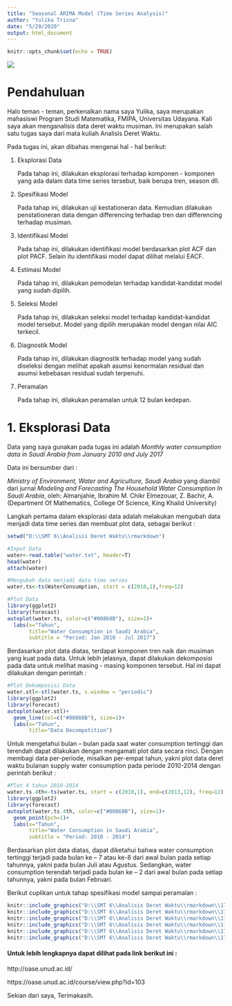 ---
title: "Seasonal ARIMA Model (Time Series Analysis)"
author: "Yulika Trisna"
date: "5/29/2020"
output: html_document
---

```{r setup, include=FALSE}
knitr::opts_chunk$set(echo = TRUE)
```

![](D:\\SMT 6\\Analisis Deret Waktu\\rmarkdown\\logo.png)

# Pendahuluan
Halo teman - teman, perkenalkan nama saya Yulika, saya merupakan mahasiswi Program Studi Matematika, FMIPA, Universitas Udayana. Kali saya akan menganalisis data deret waktu musiman. Ini merupakan salah satu tugas saya dari mata kuliah Analisis Deret Waktu.

Pada tugas ini, akan dibahas mengenai hal - hal berikut:

1. Eksplorasi Data

    Pada tahap ini, dilakukan eksplorasi terhadap komponen - komponen yang ada dalam data time series tersebut, baik berupa tren, season dll.

2. Spesifikasi Model

    Pada tahap ini, dilakukan uji kestationeran data. Kemudian dilakukan penstationeran data dengan differencing terhadap tren dan differencing terhadap musiman.
  
3. Identifikasi Model

    Pada tahap ini, dilakukan identifikasi model berdasarkan plot ACF dan plot PACF. Selain itu identifikasi model dapat dilihat melalui EACF.

4. Estimasi Model

    Pada tahap ini, dilakukan pemodelan terhadap kandidat-kandidat model yang sudah dipilih. 

5. Seleksi Model

    Pada tahap ini, dilakukan seleksi model terhadap kandidat-kandidat model tersebut. Model yang dipilih merupakan model dengan nilai AIC terkecil.
    
6. Diagnostik Model

    Pada tahap ini, dilakukan diagnostik terhadap model yang sudah diseleksi dengan melihat apakah asumsi kenormalan residual dan asumsi kebebasan residual sudah terpenuhi.
    
7. Peramalan

    Pada tahap ini, dilakukan peramalan untuk 12 bulan kedepan.


# 1. Eksplorasi Data

Data yang saya gunakan pada tugas ini adalah *Monthly water consumption data in Saudi Arabia from January 2010 and July 2017*

Data ini bersumber dari :

*Ministry of Environment, Water and Agriculture, Saudi Arabia* yang diambil dari jurnal *Modeling and Forecasting The Household Water Consumption In Saudi Arabia*, oleh: Almanjahie, Ibrahim M. Chikr Elmezouar, Z. Bachir, A. (Department Of Mathematics, College Of Science, King Khalid University)

Langkah pertama dalam eksplorasi data adalah melakukan mengubah data menjadi data time series dan membuat plot data, sebagai berikut :

```{r}
setwd("D:\\SMT 6\\Analisis Deret Waktu\\rmarkdown")

#Input Data
water<-read.table("water.txt", header=T)
head(water)
attach(water)

#Mengubah data menjadi data time series
water.ts<-ts(WaterConsumption, start = c(2010,1),freq=12)

#Plot Data
library(ggplot2)
library(forecast)
autoplot(water.ts, color=c("#00868B"), size=1)+
  labs(x="Tahun", 
       title="Water Consumption in Saudi Arabia", 
       subtitle = "Period: Jan 2010 - Jul 2017")
```

Berdasarkan plot data diatas, terdapat komponen tren naik dan musiman yang kuat pada data. Untuk lebih jelasnya, dapat dilakukan dekomposisi pada data untuk melihat masing - masing komponen tersebut. Hal ini dapat dilakukan dengan perintah :


```{r}
#Plot Dekomposisi Data
water.stl<-stl(water.ts, s.window = "periodic")
library(ggplot2)
library(forecast)
autoplot(water.stl)+
  geom_line(col=c("#00868B"), size=1)+
  labs(x="Tahun", 
       title="Data Decompotition")
```

Untuk mengetahui bulan – bulan pada saat water consumption tertinggi dan terendah dapat dilakukan dengan mengamati plot data secara rinci. Dengan membagi data per-periode, misalkan per-empat tahun, yakni plot data deret waktu bulanan supply water consumption pada periode 2010-2014 dengan perintah berikut :

```{r}
#Plot 4 tahun 2010-2014
water.ts.4th<-ts(water.ts, start = c(2010,1), end=c(2013,12), freq=12)
library(ggplot2)
library(forecast)
autoplot(water.ts.4th, color=c("#00868B"), size=1)+
  geom_point(pch=1)+
  labs(x="Tahun", 
       title="Water Consumption in Saudi Arabia", 
       subtitle = "Period: 2010 - 2014")
```

Berdasarkan plot data diatas, dapat diketahui bahwa water consumption tertinggi terjadi pada bulan ke – 7 atau ke-8 dari awal bulan pada setiap tahunnya, yakni pada bulan Juli atau Agustus. Sedangkan, water consumption terendah terjadi pada bulan ke – 2 dari awal bulan pada setiap tahunnya, yakni pada bulan Februari. 

Berikut cuplikan untuk tahap spesifikasi model sampai peramalan :

```{r, out.width = "300px"}
knitr::include_graphics("D:\\SMT 6\\Analisis Deret Waktu\\rmarkdown\\1708541028 Yulika Tugas ADW-10.png")
knitr::include_graphics("D:\\SMT 6\\Analisis Deret Waktu\\rmarkdown\\1708541028 Yulika Tugas ADW-14.png")
knitr::include_graphics("D:\\SMT 6\\Analisis Deret Waktu\\rmarkdown\\1708541028 Yulika Tugas ADW-16.png")
knitr::include_graphics("D:\\SMT 6\\Analisis Deret Waktu\\rmarkdown\\1708541028 Yulika Tugas ADW-17.png")
knitr::include_graphics("D:\\SMT 6\\Analisis Deret Waktu\\rmarkdown\\1708541028 Yulika Tugas ADW-18.png")
knitr::include_graphics("D:\\SMT 6\\Analisis Deret Waktu\\rmarkdown\\1708541028 Yulika Tugas ADW-22.png")
```


#### **Untuk lebih lengkapnya dapat dilihat pada link berikut ini** :

http://oase.unud.ac.id/

https://oase.unud.ac.id/course/view.php?id=103 


Sekian dari saya, Terimakasih.
